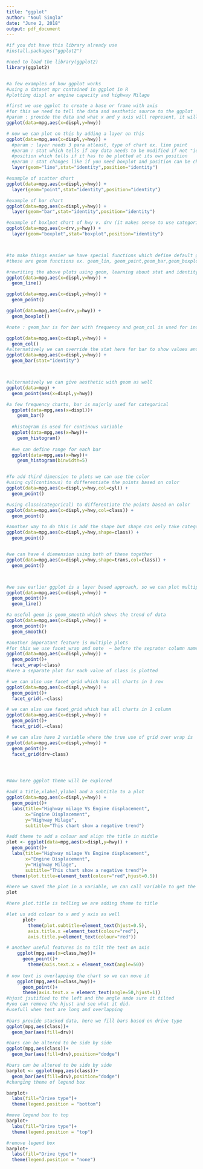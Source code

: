 ```yaml
---
title: "ggplot"
author: "Noul Singla"
date: "June 2, 2018"
output: pdf_document
---
```


```r

#if you dot have this library already use 
#install.packages("ggplot2") 

#need to load the library(ggplot2)
library(ggplot2)


#a few examples of how ggplot works
#using a dataset mpr contained in ggplot in R 
#plotting displ or engine capacity and highway Milage

#first we use ggplot to create a base or frame with axis
#for this we need to tell the data and aesthetic source to the ggplot
#param : provide the data and what x and y axis will represent, it will create grid line itself
ggplot(data=mpg,aes(x=displ,y=hwy)) 

# now we can plot on this by adding a layer on this
ggplot(data=mpg,aes(x=displ,y=hwy)) +
  #param : layer needs 3 para atleast, type of chart ex. line point
  #param : stat which tells if any data needs to be modified if not "identity"
  #position which tells if it has to be plotted at its own position
  #param : stat changes like if you need boxplot and position can be changed if too many overlaps are there
  layer(geom="line",stat="identity",position="identity")

#example of scatter chart
ggplot(data=mpg,aes(x=displ,y=hwy)) +
  layer(geom="point",stat="identity",position="identity")

#example of bar chart
ggplot(data=mpg,aes(x=displ,y=hwy)) +
  layer(geom="bar",stat="identity",position="identity")

#example of boxlpot chart of hwy v. drv (it makes sense to use categorical variable on x here)
ggplot(data=mpg,aes(x=drv,y=hwy)) +
  layer(geom="boxplot",stat="boxplot",position="identity")



#to make things easier we have special functions which define default goem,stat and position
#these are geom functions ex. geom_lin, geom_point,geom_bar,geom_boxplot

#rewriting the above plots using geom, learning about stat and identity and position is useful to make changes if needed
ggplot(data=mpg,aes(x=displ,y=hwy)) +
  geom_line()

ggplot(data=mpg,aes(x=displ,y=hwy)) +
  geom_point()

ggplot(data=mpg,aes(x=drv,y=hwy)) +
  geom_boxplot()

#note : geom_bar is for bar with frequency and geom_col is used for individual bars

ggplot(data=mpg,aes(x=displ,y=hwy)) +
  geom_col()
#alternatively we can override the stat here for bar to show values and not count frequency
ggplot(data=mpg,aes(x=displ,y=hwy)) +
  geom_bar(stat="identity")



#alternatively we can give aesthetic with geom as well
ggplot(data=mpg) +
  geom_point(aes(x=displ,y=hwy))

#a few frequency charts, bar is majorly used for categorical
  ggplot(data=mpg,aes(x=displ))+
    geom_bar()
  
  #histogram is used for continous variable
  ggplot(data=mpg,aes(x=hwy))+
    geom_histogram()
  
  #we can define range for each bar
  ggplot(data=mpg,aes(x=hwy))+
    geom_histogram(binwidth=5)


#To add third dimension to plots we can use the color
#using cyl(continous) to differentiate the points based on color 
ggplot(data=mpg,aes(x=displ,y=hwy,col=cyl)) +
  geom_point()

#using class(categorical) to differentiate the points based on color 
ggplot(data=mpg,aes(x=displ,y=hwy,col=class)) +
  geom_point()

#another way to do this is add the shape but shape can only take categorical
ggplot(data=mpg,aes(x=displ,y=hwy,shape=class)) +
  geom_point()


#we can have 4 diemension using both of these together
ggplot(data=mpg,aes(x=displ,y=hwy,shape=trans,col=class)) +
  geom_point()



#we saw earlier ggplot is a layer based approach, so we can plot multiple plot on top
ggplot(data=mpg,aes(x=displ,y=hwy)) +
  geom_point()+
  geom_line()

#a useful geom is geom_smooth which shows the trend of data
ggplot(data=mpg,aes(x=displ,y=hwy)) +
  geom_point()+
  geom_smooth()

#another imporatant feature is multiple plots
#for this we use facet_wrap and note  ~ before the seprater column name
ggplot(data=mpg,aes(x=displ,y=hwy)) +
  geom_point()+
  facet_wrap(~class)
#here a separate plot for each value of class is plotted

# we can also use facet_grid which has all charts in 1 row
ggplot(data=mpg,aes(x=displ,y=hwy)) +
  geom_point()+
  facet_grid(.~class)

# we can also use facet_grid which has all charts in 1 column
ggplot(data=mpg,aes(x=displ,y=hwy)) +
  geom_point()+
  facet_grid(.~class)

# we can also have 2 variable where the true use of grid over wrap is
ggplot(data=mpg,aes(x=displ,y=hwy)) +
  geom_point()+
  facet_grid(drv~class)




#Now here ggplot theme will be explored

#add a title,xlabel,ylabel and a subtitle to a plot
ggplot(data=mpg,aes(x=displ,y=hwy)) +
  geom_point()+
  labs(title="Highway milage Vs Engine displacement",
       x="Engine Displacement",
       y="Highway Milage",
       subtitle="This chart show a negative trend")

#add theme to add a colour and align the title in middle
plot <- ggplot(data=mpg,aes(x=displ,y=hwy)) +
  geom_point()+
  labs(title="Highway milage Vs Engine displacement",
       x="Engine Displacement",
       y="Highway Milage",
       subtitle="This chart show a negative trend")+
  theme(plot.title=element_text(colour="red",hjust=0.5))

#here we saved the plot in a variable, we can call variable to get the plot
plot

#here plot.title is telling we are adding theme to title 

#let us add colour to x and y axis as well 
      plot+
        theme(plot.subtitle=element_text(hjust=0.5),
        axis.title.x =element_text(colour="red"),
        axis.title.y=element_text(colour="red"))

# another useful features is to tilt the text on axis  
    ggplot(mpg,aes(x=class,hwy))+
      geom_point()+
        theme(axis.text.x = element_text(angle=50))
      
# now text is overlapping the chart so we can move it
    ggplot(mpg,aes(x=class,hwy))+
      geom_point()+
      theme(axis.text.x = element_text(angle=50,hjust=1))
#hjust jsutified to the left and the angle amde sure it tilted
#you can remove the hjust and see what it did.
#usefull when text are long and overlapping
    
#bars provide stacked data, here we fill bars based on drive type
ggplot(mpg,aes(class))+
  geom_bar(aes(fill=drv))

#bars can be altered to be side by side
ggplot(mpg,aes(class))+
  geom_bar(aes(fill=drv),position="dodge")

#bars can be altered to be side by side
barplot <- ggplot(mpg,aes(class))+
  geom_bar(aes(fill=drv),position="dodge")
#changing theme of legend box

barplot+
  labs(fill="Drive type")+
  theme(legend.position = "bottom")

#move legend box to top
barplot+
  labs(fill="Drive type")+
  theme(legend.position = "top")

#remove legend box
barplot+
  labs(fill="Drive type")+
  theme(legend.position = "none")

```
